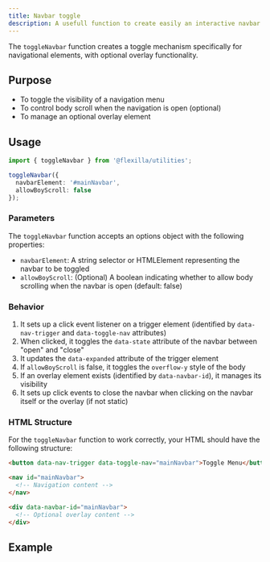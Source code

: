 ```yaml
---
title: Navbar toggle
description: A usefull function to create easily an interactive navbar
---
```


The `toggleNavbar` function creates a toggle mechanism specifically for navigational elements, with optional overlay functionality.

## Purpose

- To toggle the visibility of a navigation menu
- To control body scroll when the navigation is open (optional)
- To manage an optional overlay element


## Usage

```ts
import { toggleNavbar } from '@flexilla/utilities';

toggleNavbar({
  navbarElement: '#mainNavbar',
  allowBoyScroll: false
});
```

### Parameters

The `toggleNavbar` function accepts an options object with the following properties:

- `navbarElement`: A string selector or HTMLElement representing the navbar to be toggled
- `allowBoyScroll`: (Optional) A boolean indicating whether to allow body scrolling when the navbar is open (default: false)


### Behavior

1. It sets up a click event listener on a trigger element (identified by `data-nav-trigger` and `data-toggle-nav` attributes)
2. When clicked, it toggles the `data-state` attribute of the navbar between "open" and "close"
3. It updates the `data-expanded` attribute of the trigger element
4. If `allowBoyScroll` is false, it toggles the `overflow-y` style of the body
5. If an overlay element exists (identified by `data-navbar-id`), it manages its visibility
6. It sets up click events to close the navbar when clicking on the navbar itself or the overlay (if not static)


### HTML Structure

For the `toggleNavbar` function to work correctly, your HTML should have the following structure:

```html
<button data-nav-trigger data-toggle-nav="mainNavbar">Toggle Menu</button>

<nav id="mainNavbar">
  <!-- Navigation content -->
</nav>

<div data-navbar-id="mainNavbar">
  <!-- Optional overlay content -->
</div>
```


## Example